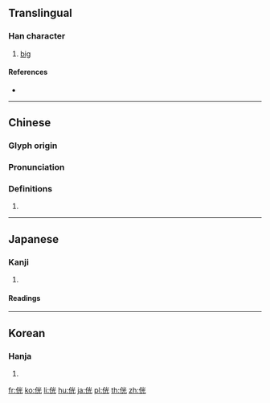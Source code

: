 {{character info/new}}
==Translingual==

===Han character===
{{Han char|rn=9|rad=人|as=06|sn=8|four=|canj=OFMU|ids=⿰亻光}}

# [[big]]

====References====
* {{Han ref|kx=0101.230|dkj=00586|dj=0215.040|hdz=10147.090|uh=4F8A|ud=20362}}

----

==Chinese==
{{zh-forms}}

===Glyph origin===
{{Han etym}}

===Pronunciation===
{{zh-pron
|m=guāng
|c=gong1,gwong1
|mc=
|oc=y
|ma=
|cat=a
}}

===Definitions===
{{zh-hanzi}}

# {{rfdef|lang=zh}}

----

==Japanese==

===Kanji===
{{ja-kanji|grade=|rs=人06}}

# {{defn|lang=ja|sort=人06}}

====Readings====
{{ja-readings
|on=[[こう]] (kō)
|kun=[[さかん]] (sakan)
|nanori=[[てる]] (teru), [[みつ]] (mitsu)}}

----

==Korean==

===Hanja===
{{ko-hanja|hangeul=광|rv=gwang|mr=kwang}}

# {{defn|lang=ko|sort=人06}}

[[fr:侊]]
[[ko:侊]]
[[li:侊]]
[[hu:侊]]
[[ja:侊]]
[[pl:侊]]
[[th:侊]]
[[zh:侊]]